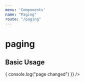```yaml
---
menu: 'Components'
name: "Paging"
route: "/paging"
---
```



# paging

<PropsTable of={Paging} />

## Basic Usage

<Playground>
  <Paging
    className="m-t-100 w-100%"
    pageIndex={0}
    maxButtons={10}
    autoLayout={true}
    pageSize={10}
    totalItems={10}
    onPageChanged={() => {
      console.log("page changed")
    }}
  />
</Playground>
